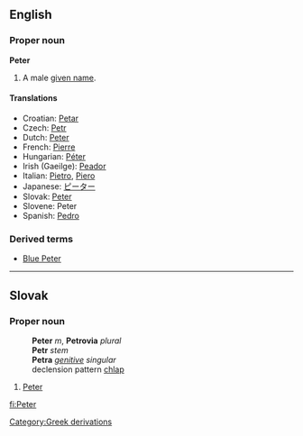 {{See|peter}}
==English==
===Proper noun===
'''Peter'''

#A male [[given name]].

====Translations====
*Croatian: [[Petar]]
*Czech: [[Petr]]
*Dutch: [[Peter#Dutch|Peter]]
*French: [[Pierre]]
*Hungarian: [[Péter]]
*Irish (Gaeilge): [[Peador]]
*Italian: [[Pietro]], [[Piero]]
*Japanese: [[ピーター]]
*Slovak: [[Peter#Slovak|Peter]]
*Slovene: Peter
*Spanish: [[Pedro]]

===Derived terms===
*[[Blue Peter]]<!--flag-->

----
==Slovak==
===Proper noun===
:'''Peter''' ''m'', '''Petrovia''' ''plural''
:'''Petr''' ''stem''
:'''Petra''' ''[[genitive]] singular''
:declension pattern [[Slovak declension pattern chlap|chlap]]

#[[Peter#English|Peter]]
[[Category:Greek derivations]]

[[fi:Peter]]